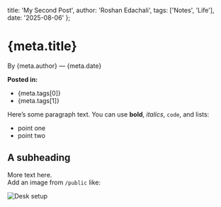   title: 'My Second Post',
  author: 'Roshan Edachali',
  tags: ['Notes', 'Life'],
  date: '2025-08-06'
};


<Layout meta={meta}>

# {meta.title}

By {meta.author} — {meta.date}

**Posted in:**
- {meta.tags[0]}
- {meta.tags[1]}

Here’s some paragraph text. You can use **bold**, _italics_, `code`, and lists:

- point one
- point two

## A subheading

More text here.  
Add an image from `/public` like:

![Desk setup](/desk.jpg)

</Layout>